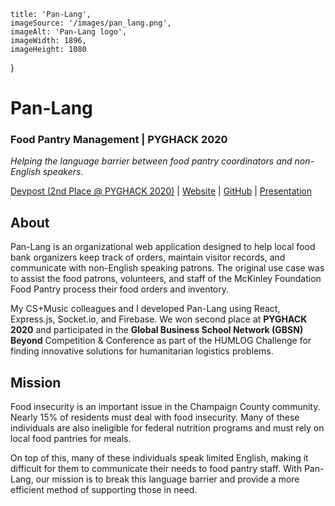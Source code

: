 
    title: 'Pan-Lang',
    imageSource: '/images/pan_lang.png',
    imageAlt: 'Pan-Lang logo',
    imageWidth: 1896,
    imageHeight: 1080
}

# Pan-Lang

### Food Pantry Management | PYGHACK 2020

_Helping the language barrier between food pantry coordinators and non-English speakers._

[Devpost (2nd Place @ PYGHACK 2020)](https://devpost.com/software/pan-lang) | [Website](https://pan-lang.github.io/) | [GitHub](https://github.com/Pan-Lang) | [Presentation](https://docs.google.com/presentation/d/1BskgBVUJJq3V2_l6RNG8l6JUNEMbv-VqNmrUE4GW1QA/edit?usp=sharing)

## About

Pan-Lang is an organizational web application designed to help local food bank organizers keep track of orders, maintain visitor records, and communicate with non-English speaking patrons. The original use case was to assist the food patrons, volunteers, and staff of the McKinley Foundation Food Pantry process their food orders and inventory.

My CS+Music colleagues and I developed Pan-Lang using React, Express.js, Socket.io, and Firebase. We won second place at **PYGHACK 2020** and participated in the **Global Business School Network (GBSN) Beyond** Competition & Conference as part of the HUMLOG Challenge for finding innovative solutions for humanitarian logistics problems.

## Mission

Food insecurity is an important issue in the Champaign County community. Nearly 15% of residents must deal with food insecurity. Many of these individuals are also ineligible for federal nutrition programs and must rely on local food pantries for meals.

On top of this, many of these individuals speak limited English, making it difficult for them to communicate their needs to food pantry staff. With Pan-Lang, our mission is to break this language barrier and provide a more efficient method of supporting those in need.

